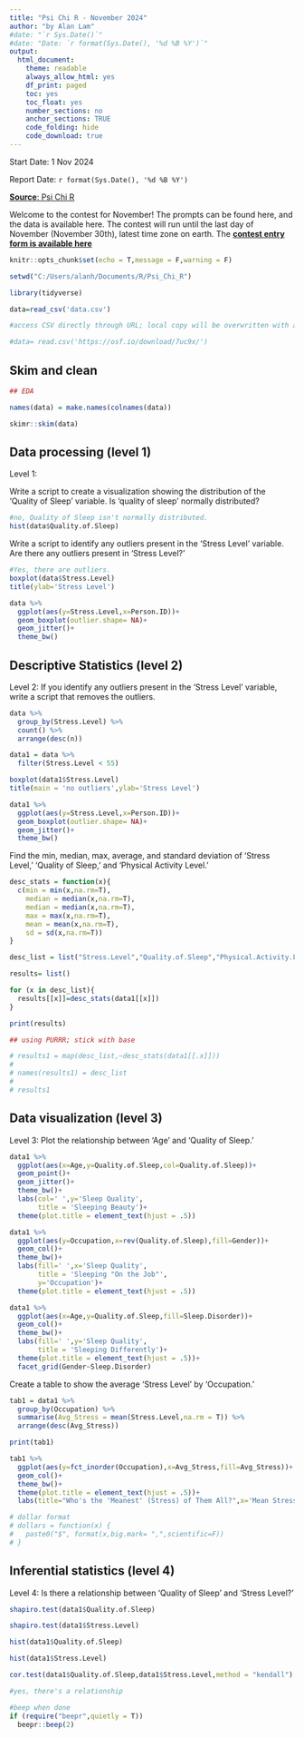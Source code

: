 ```yaml
---
title: "Psi Chi R - November 2024"
author: "by Alan Lam"
#date: "`r Sys.Date()`"
#date: "Date: `r format(Sys.Date(), '%d %B %Y')`" 
output:
  html_document:
    theme: readable
    always_allow_html: yes
    df_print: paged
    toc: yes
    toc_float: yes
    number_sections: no
    anchor_sections: TRUE
    code_folding: hide
    code_download: true
---
```

Start Date: 1 Nov 2024

Report Date: `r format(Sys.Date(), '%d %B %Y')`

[**Source**: Psi Chi R](https://osf.io/dhrav/)

Welcome to the contest for November! The prompts can be found here, and the data is available here. The contest will run until the last day of November (November 30th), latest time zone on earth. The [**contest entry form is available here**](https://forms.gle/NKSxJ22XVdHArUP7A)

```r
knitr::opts_chunk$set(echo = T,message = F,warning = F)

setwd("C:/Users/alanh/Documents/R/Psi_Chi_R")

library(tidyverse)

data=read_csv('data.csv')

#access CSV directly through URL; local copy will be overwritten with a different month's data

#data= read.csv('https://osf.io/download/7uc9x/')
```

## Skim and clean
```r
## EDA

names(data) = make.names(colnames(data))

skimr::skim(data)


```


## Data processing (level 1)

Level 1: 

Write a script to create a visualization showing the distribution of the ‘Quality of Sleep’ variable. Is ‘quality of sleep’ normally distributed?

```r
#no, Quality of Sleep isn't normally distributed.
hist(data$Quality.of.Sleep)
```

Write a script to identify any outliers present in the ‘Stress Level’ variable. Are there any outliers present in ‘Stress Level?’
```r
#Yes, there are outliers.
boxplot(data$Stress.Level)
title(ylab='Stress Level')

data %>% 
  ggplot(aes(y=Stress.Level,x=Person.ID))+
  geom_boxplot(outlier.shape= NA)+
  geom_jitter()+
  theme_bw()
```

## Descriptive Statistics (level 2)

Level 2: If you identify any outliers present in the ‘Stress Level’ variable, write a script that removes the outliers.

```r
data %>% 
  group_by(Stress.Level) %>% 
  count() %>% 
  arrange(desc(n))

data1 = data %>% 
  filter(Stress.Level < 55)

boxplot(data1$Stress.Level)
title(main = 'no outliers',ylab='Stress Level')

data1 %>% 
  ggplot(aes(y=Stress.Level,x=Person.ID))+
  geom_boxplot(outlier.shape= NA)+
  geom_jitter()+
  theme_bw()
```

Find the min, median, max, average, and standard deviation of ‘Stress Level,’ ‘Quality of Sleep,’ and ‘Physical Activity Level.’

```r
desc_stats = function(x){
  c(min = min(x,na.rm=T),
    median = median(x,na.rm=T),
    median = median(x,na.rm=T),
    max = max(x,na.rm=T),
    mean = mean(x,na.rm=T),
    sd = sd(x,na.rm=T))
}

desc_list = list("Stress.Level","Quality.of.Sleep","Physical.Activity.Level")
```

```r
results= list()

for (x in desc_list){
  results[[x]]=desc_stats(data1[[x]])
}

print(results)
```


```r
## using PURRR; stick with base

# results1 = map(desc_list,~desc_stats(data1[[.x]]))
# 
# names(results1) = desc_list
# 
# results1
```

## Data visualization (level 3)

Level 3: 
Plot the relationship between ‘Age’ and ‘Quality of Sleep.’ 

```r
data1 %>% 
  ggplot(aes(x=Age,y=Quality.of.Sleep,col=Quality.of.Sleep))+
  geom_point()+
  geom_jitter()+
  theme_bw()+
  labs(col=' ',y='Sleep Quality',
       title = 'Sleeping Beauty')+
  theme(plot.title = element_text(hjust = .5))
```

```r
data1 %>% 
  ggplot(aes(y=Occupation,x=rev(Quality.of.Sleep),fill=Gender))+
  geom_col()+
  theme_bw()+
  labs(fill=' ',x='Sleep Quality',
       title = 'Sleeping "On the Job"',
       y='Occupation')+
  theme(plot.title = element_text(hjust = .5))

data1 %>% 
  ggplot(aes(x=Age,y=Quality.of.Sleep,fill=Sleep.Disorder))+
  geom_col()+
  theme_bw()+
  labs(fill=' ',y='Sleep Quality',
       title = 'Sleeping Differently')+
  theme(plot.title = element_text(hjust = .5))+
  facet_grid(Gender~Sleep.Disorder)
```

Create a table to show the average ‘Stress Level’ by ‘Occupation.’
```r
tab1 = data1 %>% 
  group_by(Occupation) %>% 
  summarise(Avg_Stress = mean(Stress.Level,na.rm = T)) %>% 
  arrange(desc(Avg_Stress))

print(tab1)

tab1 %>% 
  ggplot(aes(y=fct_inorder(Occupation),x=Avg_Stress,fill=Avg_Stress))+
  geom_col()+
  theme_bw()+
  theme(plot.title = element_text(hjust = .5))+
  labs(title="Who's the 'Meanest' (Stress) of Them All?",x='Mean Stress Levels',fill=" ",y='Occupation')
```


```r
# dollar format
# dollars = function(x) {
#   paste0("$", format(x,big.mark= ",",scientific=F))
# }

```


## Inferential statistics (level 4)

Level 4: Is there a relationship between ‘Quality of Sleep’ and ‘Stress Level?’
```r
shapiro.test(data1$Quality.of.Sleep)

shapiro.test(data1$Stress.Level)

hist(data1$Quality.of.Sleep)

hist(data1$Stress.Level)

cor.test(data1$Quality.of.Sleep,data1$Stress.Level,method = "kendall")

#yes, there's a relationship
```



```r
#beep when done
if (require("beepr",quietly = T))
  beepr::beep(2)
```
